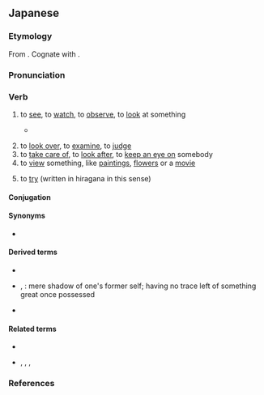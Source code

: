 ==Japanese==

===Etymology===
{{ja-kanjitab|み|yomi=kun}}
From {{inh|ja|jpx-pro|*miru}}. Cognate with {{m|ja|目|tr=me||eye}}.

===Pronunciation===
{{ja-pron|みる|acc=a|yomi=kun|acc_ref=NHK}}
{{ja-ojad}}

===Verb===
{{ja-verb|type=2|みる|tr=trans}}
{{ja-vp|見る|見える|c=見せる|みる|みえる|ck=みせる}}

# to [[see]], to [[watch]], to [[observe]], to [[look]] at something
#* {{quote-av|ja||{{w|Ai Maeda (voice actress)|Ai Maeda}}|{{w|Kill Bill: Volume 1}}||||role=young {{w|List of Kill Bill characters#O-Ren Ishii|O-Ren Ishii}}|writer={{w|Quentin Tarantino}}|publisher={{w|Miramax|Miramax Films}}|date=Oct 10 2003}}
#*: {{ja-usex|[[松%本]]……[[あたし]]を'''見て'''……あたし[[の]][[顔]][[を]][[よく|よーく]]'''見て'''……あたしの[[目]]を'''見て'''……あたしの[[口]]を'''見て'''……[[見%覚え]][[ない]][[かい]]？……[[あんた]][[が]][[殺す|殺した]][[誰か]][[に]]……[[似る|似て]]ないかい！|^まつ%もと…… ^あたし を '''みて'''…… ^あたし の かお を よーく '''みて'''…… ^あたし の め を '''みて'''…… ^あたし の くち を '''みて'''…… ^み%おぼえ ない かい？…… ^あんた が ころした だれ か に…… にて ない かい！|Matsumoto…… '''Look''' at me…… Take a good '''look''' at my face…… My eyes…… My mouth…… Don’t I look familiar to you?…… Like someone…… you murdered⁉}}
# to [[look over]], to [[examine]], to [[judge]]
# to [[take care of]], to [[look after]], to [[keep an eye on]] somebody
# to [[view]] something, like [[painting]]s, [[flower]]s or a [[movie]]
#: {{ja-usex|[[映画]]を'''見'''に[[行く]]|えいが を '''み''' に いく|to go '''see''' a movie}}
#: {{ja-usex|[[あの]] [[監%督]] の 映%画 を '''見た''' [[こと]] [[は]] [[ありません]][[。]]|あの かん%とく の えい%が を '''みた''' こと は ありません。|I haven't '''seen''' any of that director's movies before.}}
# {{lb|ja|usually after the [[w:Japanese verb conjugation#te form|''te'' form]] of a verb}} to [[try]] (written in hiragana in this sense)
#: {{ja-usex|[[納豆]]を[[食べる|食べて]]'''みません'''[[か]]。|^なっとう を たべて '''みません''' か。|Why not '''try''' [to eat] natto?}}

====Conjugation====
{{ja-ichi|み}}
{{ja-conj-bungo||1u-m|sik=}}

====Synonyms====
* {{ja-r|linkto=視聴|視聴する|しちょう する}}

====Derived terms====
* {{ja-r|見せる|みせる}}
* {{ja-r|見る影もない|みる かげ も ない}}, {{ja-r|見る影も無い|みる かげ も ない}}: mere shadow of one's former self; having no trace left of something great once possessed
* {{ja-r|夢を見る|ゆめ を みる}}

====Related terms====
* {{ja-r|見える|みえる}}
* {{ja-r|診る|みる}}, {{ja-r|看る|みる}}, {{ja-r|観る|みる}}, {{ja-r|視る|みる}}

===References===
<references />